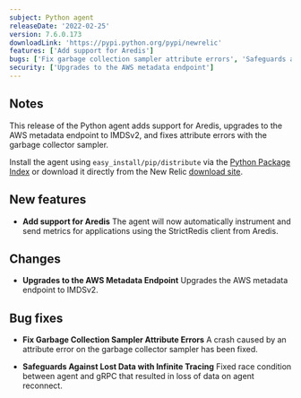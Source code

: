 ```yaml
---
subject: Python agent
releaseDate: '2022-02-25'
version: 7.6.0.173
downloadLink: 'https://pypi.python.org/pypi/newrelic'
features: ['Add support for Aredis']
bugs: ['Fix garbage collection sampler attribute errors', 'Safeguards against lost data with infinite tracing']
security: ['Upgrades to the AWS metadata endpoint']
---
```


## Notes

This release of the Python agent adds support for Aredis, upgrades to the AWS metadata endpoint to IMDSv2, and fixes attribute errors with the garbage collector sampler.

Install the agent using `easy_install/pip/distribute` via the [Python Package Index](https://pypi.python.org/pypi/newrelic) or download it directly from the New Relic [download site](https://download.newrelic.com/python_agent/release).

## New features

* **Add support for Aredis**
  The agent will now automatically instrument and send metrics for applications using the StrictRedis client from Aredis.

## Changes

* **Upgrades to the AWS Metadata Endpoint**
  Upgrades the AWS metadata endpoint to IMDSv2.

## Bug fixes

* **Fix Garbage Collection Sampler Attribute Errors**
  A crash caused by an attribute error on the garbage collector sampler has been fixed.

* **Safeguards Against Lost Data with Infinite Tracing**
  Fixed race condition between agent and gRPC that resulted in loss of data on agent reconnect.
